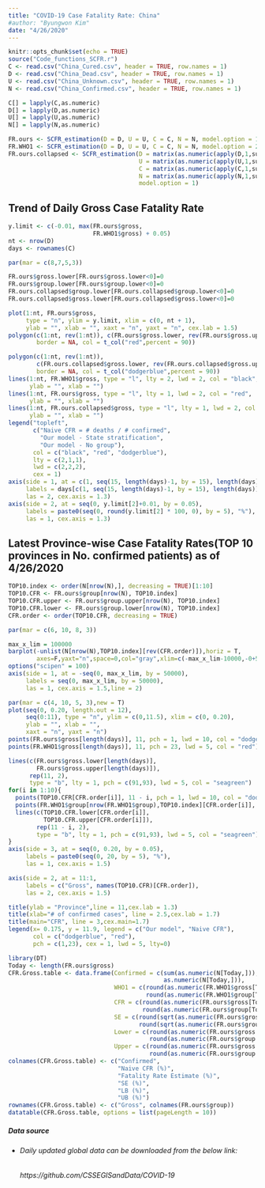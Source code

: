 ```yaml
---
title: "COVID-19 Case Fatality Rate: China"
#author: "Byungwon Kim"
date: "4/26/2020"
---
```


```r
knitr::opts_chunk$set(echo = TRUE)
source("Code_functions_SCFR.r")
C <- read.csv("China_Cured.csv", header = TRUE, row.names = 1)
D <- read.csv("China_Dead.csv", header = TRUE, row.names = 1)
U <- read.csv("China_Unknown.csv", header = TRUE, row.names = 1)
N <- read.csv("China_Confirmed.csv", header = TRUE, row.names = 1)

C[] = lapply(C,as.numeric)
D[] = lapply(D,as.numeric)
U[] = lapply(U,as.numeric)
N[] = lapply(N,as.numeric)

FR.ours <- SCFR_estimation(D = D, U = U, C = C, N = N, model.option = 1)
FR.WHO1 <- SCFR_estimation(D = D, U = U, C = C, N = N, model.option = 2)
FR.ours.collapsed <- SCFR_estimation(D = matrix(as.numeric(apply(D,1,sum)), ncol = 1),
                                     U = matrix(as.numeric(apply(U,1,sum)), ncol = 1),
                                     C = matrix(as.numeric(apply(C,1,sum)), ncol = 1),
                                     N = matrix(as.numeric(apply(N,1,sum)), ncol = 1), 
                                     model.option = 1)
```

## Trend of Daily Gross Case Fatality Rate

```r
y.limit <- c(-0.01, max(FR.ours$gross, 
                        FR.WHO1$gross) + 0.05)
nt <- nrow(D)
days <- rownames(C)

par(mar = c(8,7,5,3))

FR.ours$gross.lower[FR.ours$gross.lower<0]=0
FR.ours$group.lower[FR.ours$group.lower<0]=0
FR.ours.collapsed$group.lower[FR.ours.collapsed$group.lower<0]=0
FR.ours.collapsed$gross.lower[FR.ours.collapsed$gross.lower<0]=0

plot(1:nt, FR.ours$gross, 
     type = "n", ylim = y.limit, xlim = c(0, nt + 1),
     ylab = "", xlab = "", xaxt = "n", yaxt = "n", cex.lab = 1.5)
polygon(c(1:nt, rev(1:nt)), c(FR.ours$gross.lower, rev(FR.ours$gross.upper)), 
        border = NA, col = t_col("red",percent = 90))

polygon(c(1:nt, rev(1:nt)), 
        c(FR.ours.collapsed$gross.lower, rev(FR.ours.collapsed$gross.upper)), 
        border = NA, col = t_col("dodgerblue",percent = 90))
lines(1:nt, FR.WHO1$gross, type = "l", lty = 2, lwd = 2, col = "black",
      ylab = "", xlab = "")
lines(1:nt, FR.ours$gross, type = "l", lty = 1, lwd = 2, col = "red",
      ylab = "", xlab = "")
lines(1:nt, FR.ours.collapsed$gross, type = "l", lty = 1, lwd = 2, col = "dodgerblue",
      ylab = "", xlab = "")
legend("topleft", 
       c("Naive CFR = # deaths / # confirmed", 
         "Our model - State stratification",
         "Our model - No group"), 
       col = c("black", "red", "dodgerblue"), 
       lty = c(2,1,1),
       lwd = c(2,2,2),
       cex = 1)
axis(side = 1, at = c(1, seq(15, length(days)-1, by = 15), length(days)),
     labels = days[c(1, seq(15, length(days)-1, by = 15), length(days))],
     las = 2, cex.axis = 1.3)
axis(side = 2, at = seq(0, y.limit[2]+0.01, by = 0.05),
     labels = paste0(seq(0, round(y.limit[2] * 100, 0), by = 5), "%"),
     las = 1, cex.axis = 1.3)

```

## Latest Province-wise Case Fatality Rates(TOP 10 provinces in No. confirmed patients) as of 4/26/2020
```r
TOP10.index <- order(N[nrow(N),], decreasing = TRUE)[1:10]
TOP10.CFR <- FR.ours$group[nrow(N), TOP10.index]
TOP10.CFR.upper <- FR.ours$group.upper[nrow(N), TOP10.index]
TOP10.CFR.lower <- FR.ours$group.lower[nrow(N), TOP10.index]
CFR.order <- order(TOP10.CFR, decreasing = TRUE)

par(mar = c(6, 10, 8, 3))

max_x_lim = 100000
barplot(-unlist(N[nrow(N),TOP10.index][rev(CFR.order)]),horiz = T,
        axes=F,yaxt="n",space=0,col="gray",xlim=c(-max_x_lim-10000,-0+5000))
options("scipen" = 100)
axis(side = 1, at = -seq(0, max_x_lim, by = 50000),
     labels = seq(0, max_x_lim, by = 50000),
     las = 1, cex.axis = 1.5,line = 2)

par(mar = c(4, 10, 5, 3),new = T)
plot(seq(0, 0.20, length.out = 12),
     seq(0:11), type = "n", ylim = c(0,11.5), xlim = c(0, 0.20),
     ylab = "", xlab = "",
     xaxt = "n", yaxt = "n")
points(FR.ours$gross[length(days)], 11, pch = 1, lwd = 10, col = "dodgerblue")
points(FR.WHO1$gross[length(days)], 11, pch = 23, lwd = 5, col = "red")

lines(c(FR.ours$gross.lower[length(days)],
        FR.ours$gross.upper[length(days)]),
      rep(11, 2),
      type = "b", lty = 1, pch = c(91,93), lwd = 5, col = "seagreen")
for(i in 1:10){
  points(TOP10.CFR[CFR.order[i]], 11 - i, pch = 1, lwd = 10, col = "dodgerblue")
  points(FR.WHO1$group[nrow(FR.WHO1$group),TOP10.index][CFR.order[i]], 11 - i, pch = 23, lwd = 5, col = "red")
  lines(c(TOP10.CFR.lower[CFR.order[i]], 
          TOP10.CFR.upper[CFR.order[i]]),
        rep(11 - i, 2), 
        type = "b", lty = 1, pch = c(91,93), lwd = 5, col = "seagreen")
}
axis(side = 3, at = seq(0, 0.20, by = 0.05),
     labels = paste0(seq(0, 20, by = 5), "%"),
     las = 1, cex.axis = 1.5)

axis(side = 2, at = 11:1,
     labels = c("Gross", names(TOP10.CFR)[CFR.order]),
     las = 2, cex.axis = 1.5)

title(ylab = "Province",line = 11,cex.lab = 1.3)
title(xlab="# of confirmed cases", line = 2.5,cex.lab = 1.7)
title(main="CFR", line = 3,cex.main=1.7)
legend(x= 0.175, y = 11.9, legend = c("Our model", "Naive CFR"),
       col = c("dodgerblue", "red"),
       pch = c(1,23), cex = 1, lwd = 5, lty=0)
```


```r
library(DT)
Today <- length(FR.ours$gross)
CFR.Gross.table <- data.frame(Confirmed = c(sum(as.numeric(N[Today,])),
                                            as.numeric(N[Today,])),
                              WHO1 = c(round(as.numeric(FR.WHO1$gross[Today])*100,2),
                                       round(as.numeric(FR.WHO1$group[Today,])*100,2)),
                              CFR = c(round(as.numeric(FR.ours$gross[Today]) * 100, 2),
                                      round(as.numeric(FR.ours$group[Today,]) * 100, 2)),
                              SE = c(round(sqrt(as.numeric(FR.ours$gross.variance[Today])) * 100, 2),
                                     round(sqrt(as.numeric(FR.ours$group.variance[Today,])) * 100, 2)),
                              Lower = c(round(as.numeric(FR.ours$gross.lower[Today]) * 100, 2),
                                        round(as.numeric(FR.ours$group.lower[Today,]) * 100, 2)),
                              Upper = c(round(as.numeric(FR.ours$gross.upper[Today]) * 100, 2),
                                        round(as.numeric(FR.ours$group.upper[Today,]) * 100, 2)))
colnames(CFR.Gross.table) <- c("Confirmed",
                               "Naive CFR (%)",
                               "Fatality Rate Estimate (%)", 
                               "SE (%)", 
                               "LB (%)", 
                               "UB (%)")
rownames(CFR.Gross.table) <- c("Gross", colnames(FR.ours$group))
datatable(CFR.Gross.table, options = list(pageLength = 10))
```


##### *Data source*
  * ###### *Daily updated global data can be downloaded from the below link:*
    ###### https://github.com/CSSEGISandData/COVID-19

